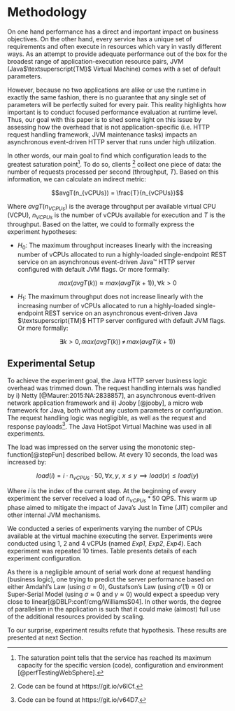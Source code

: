 # Methodology {#sec:met} 

On one hand performance has a direct and important impact on business objectives.
On the other hand, every service has a unique set of requirements and often
execute in resources which vary in vastly different ways. As an attempt to
provide adequate performance out of the box for the broadest range of
application-execution resource pairs, JVM (Java$\textsuperscript{TM}$ Virtual
Machine) comes  with a set of default parameters.

However, because no two applications are alike or use the runtime in exactly the
same fashion, there is no guarantee that any single set of parameters will be
perfectly suited for every pair. This reality highlights how important is to
conduct focused performance evaluation at runtime level. Thus, our goal with this
paper is to shed some light on this issue by assessing how the overhead that is
not application-specific (i.e. HTTP request handling framework, JVM maintenance 
tasks) impacts an asynchronous event-driven HTTP server that runs under high utilization.

In other words, our main goal to find which configuration leads to the greatest
saturation point[^1]. To do so, clients [^2] collect one piece of data: the number of requests processed per second (throughput, $T$). Based on this information, we can calculate an indirect metric:

[^1]: The saturation point tells that the service has reached its maximum capacity for the specific version (code), configuration and environment [@perfTestingWebSphere].

[^2]: Code can be found at https://git.io/v6lCf.

$$avgT(n_{vCPUs}) = \frac{T}{n_{vCPUs}}$$

Where $avgT(n_{VCPUs})$ is the average throughput per available virtual CPU (VCPU), $n_{VCPUs}$ is the number of vCPUs available for execution and $T$ is the throughput. Based on the latter, we could to formally express the experiment hypotheses:

* $H_{0}$: The maximum throughput increases linearly with the increasing number of vCPUs allocated to run a highly-loaded single-endpoint REST service on an asynchronous event-driven Java™ HTTP server configured with default JVM flags. Or more formally:

$$max(avgT(k)) \approx max(avgT(k+1)),\, \forall k > 0$$

* $H_{1}$: The maximum throughput does not increase linearly with the increasing number of vCPUs 
allocated to run a highly-loaded single-endpoint REST service on an asynchronous event-driven 
Java $\textsuperscript{TM}$ HTTP server configured with default JVM flags. Or more formally:

$$\exists k>0, \, max(avgT(k))\,\ne\, max(avgT(k+1))$$

## Experimental Setup

To achieve the experiment goal, the Java HTTP server business logic overhead was trimmed down.
The request handling internals was handled by i) Netty [@Maurer:2015:NA:2838857], an
asynchronous event-driven network application framework and ii) Jooby [@jooby],
a micro web framework for Java, both without any custom parameters or
configuration. The request handling logic was negligible, as well as the request
and response payloads[^3]. The Java HotSpot Virtual Machine was used in all
experiments.

[^3]: Code can be found at https://git.io/v64D7.

The load was impressed on the server using the monotonic step-function[@stepFun]
described bellow. At every 10 seconds, the load was increased by:

$$load(i) = i \cdot n_{vCPUs} \cdot 50, \, \forall x,y,\,\, x \leq y \implies load(x) \leq load(y)$$

Where $i$ is the index of the current step. At the beginning of every experiment the server received a load of $n_{vCPUs} * 50$ QPS. This warm up phase aimed to
mitigate the impact of Java's Just In Time (JIT) compiler and other internal JVM
mechanisms.

We conducted a series of experiments varying the number of CPUs available
at the virtual machine executing the server. Experiments were conducted using 1,
2 and 4 vCPUs (named *Exp1*, *Exp2*, *Exp4*). Each experiment was repeated 10
times. Table \ref{tab:expsetup} presents details of each experiment
configuration.

\begin{table}[H]
\centering
\begin{tabular}{lcccc}
  Name & \#vCPUs & RAM(GB) & Disk(GB) & \#Clients \\ 
  \hline\hline
  Exp1 & 1 & 0.50 & 10.00 & 1 \rule{0pt}{3ex} \\ 
  Exp2 & 2 & 4.00 & 60.00 & 3 \\ 
  Exp4 & 4 & 8.00 & 90.00 & 6 \\ 
\end{tabular}
\caption{Experiment setup.} 
\label{tab:expsetup}
\end{table}

As there is a negligible amount of serial work done at request handling (business
logic), one trying to predict the server performance based on either 
Amdahl’s Law (using $\sigma \approx 0$), Gustafson’s Law (using $\sigma'(1) \approx 0$)
or Super-Serial Model (using $\sigma \approx 0$ and $\gamma \approx 0$) would
expect a speedup very close to linear[@DBLP:conf/cmg/WilliamsS04].
In other words, the degree of parallelism in the application is such that it could
make (almost) full use of the additional resources provided by scaling.

To our surprise, experiment results refute that hypothesis. These results are
presented at next Section.

<!--Each client output the number of requests successfully attended by the
server per second during each step (throughput). The data was collected and processed to generate consolidated view of the troughput[^2].

[^2]: Code can be found at https://git.io/v6lCf.

The consolidated view has one entry per step, each entry contains:

* Load: number of requests per second sent to the server during the step
* Throughput: number requests successfully processed by the server per second
during the step.

Lastly the column $avgt$ is added. This column represents $avgT(n_{vCPUs})$ and it is calculated by dividing the throughput of each row by the number of available vCPUs available at the VM used to the run the HTTP server. The code used to calculate this and all other indirect metrics can be found [here](https://github.com./danielfireman/phd). -->
